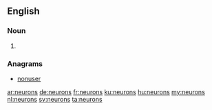 ==English==

===Noun===
{{head|en}}

# {{plural of|neuron}}

===Anagrams===
* [[nonuser#English|nonuser]]

[[ar:neurons]]
[[de:neurons]]
[[fr:neurons]]
[[ku:neurons]]
[[hu:neurons]]
[[my:neurons]]
[[nl:neurons]]
[[sv:neurons]]
[[ta:neurons]]